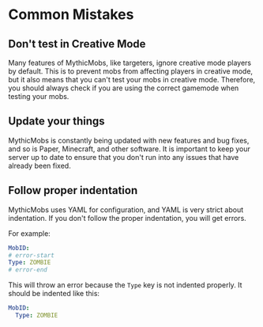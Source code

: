 # Common Mistakes

## Don't test in Creative Mode

Many features of MythicMobs, like targeters, ignore creative mode players by default.
This is to prevent mobs from affecting players in creative mode, but it also means that you can't test your mobs in creative mode.
Therefore, you should always check if you are using the correct gamemode when testing your mobs.

## Update your things

MythicMobs is constantly being updated with new features and bug fixes, and so is Paper, Minecraft, and other software.
It is important to keep your server up to date to ensure that you don't run into any issues that have already been fixed.

## Follow proper indentation

MythicMobs uses YAML for configuration, and YAML is very strict about indentation.
If you don't follow the proper indentation, you will get errors.

For example:

```yml
MobID:
# error-start
Type: ZOMBIE
# error-end
```

This will throw an error because the `Type` key is not indented properly.
It should be indented like this:

```yml
MobID:
  Type: ZOMBIE
```
